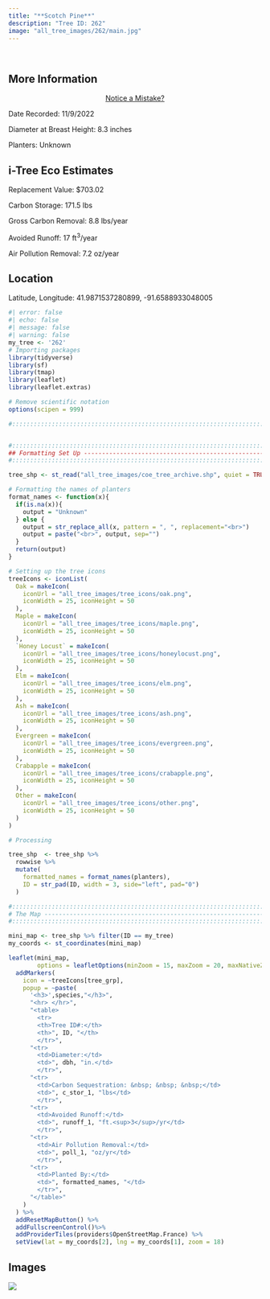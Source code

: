 ```yaml
---
title: "**Scotch Pine**"
description: "Tree ID: 262"
image: "all_tree_images/262/main.jpg"
---
```


<br>

## **More Information**
::: column-margin
<center><a class="button" href="https://forms.gle/W6f5nwYxrM33hF4f7">Notice a Mistake?</a></center>
:::


Date Recorded:  11/9/2022

Diameter at Breast Height:  8.3  inches

Planters:  Unknown

## **i-Tree Eco Estimates**


 Replacement Value: $703.02

 Carbon Storage:  171.5  lbs

 Gross Carbon Removal:  8.8  lbs/year

 Avoided Runoff:  17  ft<sup>3</sup>/year

 Air Pollution Removal:  7.2  oz/year

## **Location**

Latitude, Longitude: 41.9871537280899, -91.6588933048005

```r
#| error: false
#| echo: false
#| message: false
#| warning: false
my_tree <- '262'
# Importing packages
library(tidyverse)
library(sf)
library(tmap)
library(leaflet)
library(leaflet.extras)

# Remove scientific notation
options(scipen = 999)

#:::::::::::::::::::::::::::::::::::::::::::::::::::::::::::::::::::::::::::::::


#:::::::::::::::::::::::::::::::::::::::::::::::::::::::::::::::::::::::::::::::
## Formatting Set Up -----------------------------------------------------------
#:::::::::::::::::::::::::::::::::::::::::::::::::::::::::::::::::::::::::::::::

tree_shp <- st_read("all_tree_images/coe_tree_archive.shp", quiet = TRUE) 

# Formatting the names of planters
format_names <- function(x){
  if(is.na(x)){
    output = "Unknown"
  } else {
    output = str_replace_all(x, pattern = ", ", replacement="<br>")
    output = paste("<br>", output, sep="")
  }
  return(output)
}

# Setting up the tree icons
treeIcons <- iconList(
  Oak = makeIcon(
    iconUrl = "all_tree_images/tree_icons/oak.png",
    iconWidth = 25, iconHeight = 50
  ),
  Maple = makeIcon(
    iconUrl = "all_tree_images/tree_icons/maple.png",
    iconWidth = 25, iconHeight = 50
  ),
  `Honey Locust` = makeIcon(
    iconUrl = "all_tree_images/tree_icons/honeylocust.png",
    iconWidth = 25, iconHeight = 50
  ),
  Elm = makeIcon(
    iconUrl = "all_tree_images/tree_icons/elm.png",
    iconWidth = 25, iconHeight = 50
  ),
  Ash = makeIcon(
    iconUrl = "all_tree_images/tree_icons/ash.png",
    iconWidth = 25, iconHeight = 50
  ),
  Evergreen = makeIcon(
    iconUrl = "all_tree_images/tree_icons/evergreen.png",
    iconWidth = 25, iconHeight = 50
  ),
  Crabapple = makeIcon(
    iconUrl = "all_tree_images/tree_icons/crabapple.png",
    iconWidth = 25, iconHeight = 50
  ),
  Other = makeIcon(
    iconUrl = "all_tree_images/tree_icons/other.png",
    iconWidth = 25, iconHeight = 50
  )
)

# Processing

tree_shp  <- tree_shp %>% 
  rowwise %>% 
  mutate(
    formatted_names = format_names(planters),
    ID = str_pad(ID, width = 3, side="left", pad="0")
  )

#:::::::::::::::::::::::::::::::::::::::::::::::::::::::::::::::::::::::::::::::
# The Map ----------------------------------------------------------------------
#:::::::::::::::::::::::::::::::::::::::::::::::::::::::::::::::::::::::::::::::

mini_map <- tree_shp %>% filter(ID == my_tree)
my_coords <- st_coordinates(mini_map)

leaflet(mini_map, 
        options = leafletOptions(minZoom = 15, maxZoom = 20, maxNativeZoom=20)) %>%
  addMarkers(
    icon = ~treeIcons[tree_grp], 
    popup = ~paste(
      '<h3>',species,"</h3>",
      "<hr> </hr>",
      "<table>
        <tr>
        <th>Tree ID#:</th>
        <th>", ID, "</th>
        </tr>",
      "<tr>
        <td>Diameter:</td>
        <td>", dbh, "in.</td>
        </tr>",
      "<tr>
        <td>Carbon Sequestration: &nbsp; &nbsp; &nbsp;</td>
        <td>", c_stor_1, "lbs</td>
        </tr>",
      "<tr>
        <td>Avoided Runoff:</td>
        <td>", runoff_1, "ft.<sup>3</sup>/yr</td>
        </tr>",
      "<tr>
        <td>Air Pollution Removal:</td>
        <td>", poll_1, "oz/yr</td>
        </tr>",
      "<tr>
        <td>Planted By:</td>
        <td>", formatted_names, "</td>
        </tr>",
      "</table>"
    )
  ) %>% 
  addResetMapButton() %>%
  addFullscreenControl()%>% 
  addProviderTiles(providers$OpenStreetMap.France) %>% 
  setView(lat = my_coords[2], lng = my_coords[1], zoom = 18)

```

## **Images**


 ![](all_tree_images/262/main.jpg)

